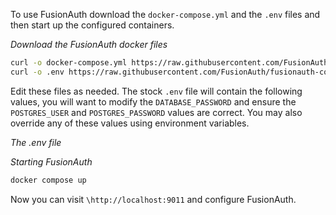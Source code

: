 
To use FusionAuth download the `docker-compose.yml` and the `.env` files and then start up the configured containers.

*Download the FusionAuth docker files*
```sh
curl -o docker-compose.yml https://raw.githubusercontent.com/FusionAuth/fusionauth-containers/master/docker/fusionauth/docker-compose.yml
curl -o .env https://raw.githubusercontent.com/FusionAuth/fusionauth-containers/master/docker/fusionauth/.env
```

Edit these files as needed. The stock `.env` file will contain the following values, you will want to modify the `DATABASE_PASSWORD` and ensure the `POSTGRES_USER` and `POSTGRES_PASSWORD` values are correct. You may also override any of these values using environment variables.

*The .env file*
<RemoteCode url="https://raw.githubusercontent.com/FusionAuth/fusionauth-containers/master/docker/fusionauth/.env" />

*Starting FusionAuth*
```sh
docker compose up
```

Now you can visit `\http://localhost:9011` and configure FusionAuth.

